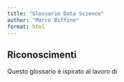 ```yaml
---
title: "Glossario Data Science"
author: "Marco Biffino"
format: html
---
```


## Riconoscimenti

Questo glossario è ispirato al lavoro di 